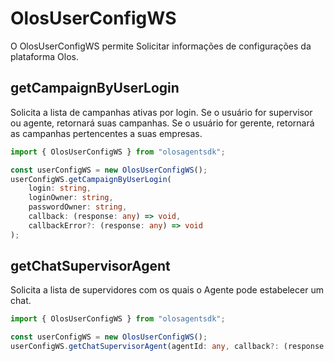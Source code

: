 # OlosUserConfigWS

O OlosUserConfigWS permite Solicitar informações de configurações da plataforma Olos.

## getCampaignByUserLogin

Solicita a lista de campanhas ativas por login. Se o usuário for supervisor ou agente, retornará suas campanhas. Se o usuário for gerente, retornará as campanhas pertencentes a suas empresas.

```ts copy
import { OlosUserConfigWS } from "olosagentsdk";

const userConfigWS = new OlosUserConfigWS();
userConfigWS.getCampaignByUserLogin(
    login: string,
    loginOwner: string,
    passwordOwner: string,
    callback: (response: any) => void,
    callbackError?: (response: any) => void
);
```

## getChatSupervisorAgent

Solicita a lista de supervidores com os quais o Agente pode estabelecer um chat.

```ts copy
import { OlosUserConfigWS } from "olosagentsdk";

const userConfigWS = new OlosUserConfigWS();
userConfigWS.getChatSupervisorAgent(agentId: any, callback?: (response: any) => void);
```
